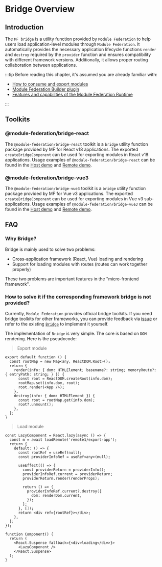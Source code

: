 # Bridge Overview

## Introduction

The `MF bridge` is a utility function provided by `Module Federation` to help users load application-level modules through `Module Federation`. It automatically provides the necessary application lifecycle functions `render` and `destroy` required by the `provider` function and ensures compatibility with different framework versions. Additionally, it allows proper routing collaboration between applications.

:::tip
Before reading this chapter, it's assumed you are already familiar with:

- [How to consume and export modules](../../guide/start/quick-start.mdx)
- [Module Federation Builder plugin](../../guide/basic/rspack.mdx)
- [Features and capabilities of the Module Federation Runtime](../../guide/basic/runtime.mdx)

:::

## Toolkits

### @module-federation/bridge-react

The `@module-federation/bridge-react` toolkit is a `bridge` utility function package provided by MF for React v18 applications. The exported `createBridgeComponent` can be used for exporting modules in React v18 applications. Usage examples of `@module-federation/bridge-react` can be found in the [Host demo](https://github.com/module-federation/core/core/tree/main/apps/router-demo/router-host-2000) and [Remote demo](https://github.com/module-federation/core/tree/main/apps/router-demo/router-remote2-2002).

### @module-federation/bridge-vue3

The `@module-federation/bridge-vue3` toolkit is a `bridge` utility function package provided by MF for Vue v3 applications. The exported `createBridgeComponent` can be used for exporting modules in Vue v3 sub-applications. Usage examples of `@module-federation/bridge-vue3` can be found in the [Host demo](https://github.com/module-federation/core/core/tree/main/apps/router-demo/router-host-2100) and [Remote demo](https://github.com/module-federation/core/tree/main/apps/router-demo/router-remote3-2003).


## FAQ

### Why Bridge?

Bridge is mainly used to solve two problems:

* Cross-application framework (React, Vue) loading and rendering
* Support for loading modules with routes (routes can work together properly)

These two problems are important features in the "micro-frontend framework".

### How to solve it if the corresponding framework bridge is not provided?

Currently, `Module Federation` provides official bridge toolkits. If you need bridge toolkits for other frameworks, you can provide feedback via [issue](https://github.com/module-federation/core/issues) or refer to the existing [`Bridge`](https://github.com/module-federation/core/blob/34ba220bcee3d032e4083aae37f802d1ed20d61b/packages/bridge/bridge-react) to implement it yourself.

The implementation of `Bridge` is very simple. The core is based on `DOM` rendering. Here is the pseudocode:

> Export module

```tsx
export default function () {
  const rootMap = new Map<any, ReactDOM.Root>();
  return {
    render(info: { dom: HTMLElement; basename?: string; memoryRoute?: { entryPath: string; } }) {
      const root = ReactDOM.createRoot(info.dom);
      rootMap.set(info.dom, root);
      root.render(<App />);
    },
    destroy(info: { dom: HTMLElement }) {
      const root = rootMap.get(info.dom);
      root?.unmount();
    },
  };
}
```

> Load module

```tsx
const LazyComponent = React.lazy(async () => {
  const m = await loadRemote('remote1/export-app');
  return {
    default: () => {
      const rootRef = useRef(null);
      const providerInfoRef = useRef<any>(null);

      useEffect(() => {
        const providerReturn = providerInfo();
        providerInfoRef.current = providerReturn;
        providerReturn.render(renderProps);

        return () => {
          providerInfoRef.current?.destroy({
            dom: renderDom.current,
          });
        };
      }, []);
      return <div ref={rootRef}></div>;
    },
  };
});

function Component() {
  return (
    <React.Suspense fallback={<div>loading</div>}>
      <LazyComponent />
    </React.Suspense>
  );
}
```
